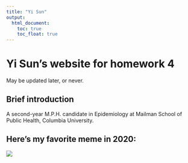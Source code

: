 ```yaml
---
title: "Yi Sun"
output: 
  html_document:
    toc: true
    toc_float: true
---
```


# Yi Sun's website for homework 4

May be updated later, or never.

## Brief introduction

A second-year M.P.H. candidate in Epidemiology at Mailman School of Public Health, Columbia University.

## Here's my favorite meme in 2020:

<img src="./meme.jpg">




